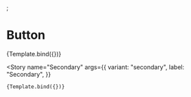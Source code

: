 

<Meta title="Components/Atoms/Button" component={Button} />;


# Button

<Canvas>
  <Story
    name="Primary"
    args={{
      variant: "primary",
      label: "Primary",
    }}
  >
    {Template.bind({})}
  </Story>

  <Story
    name="Secondary"
    args={{
      variant: "secondary",
      label: "Secondary",
    }}
  >
    {Template.bind({})}
  </Story>
</Canvas>
